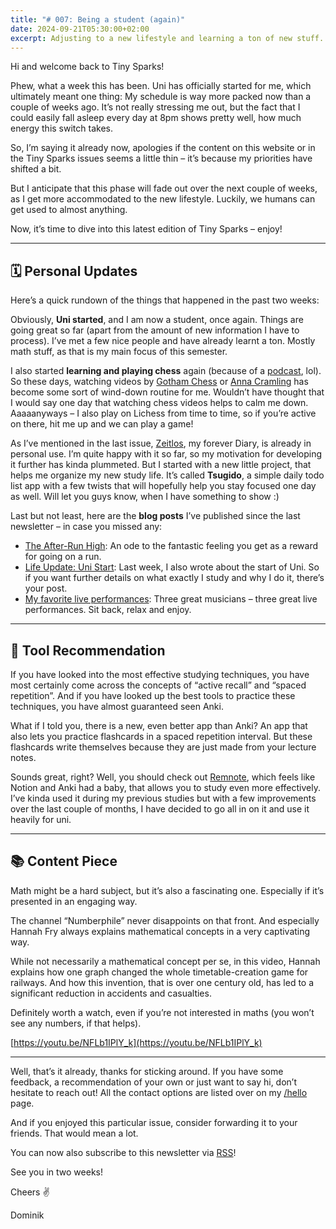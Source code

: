 ```yaml
---
title: "# 007: Being a student (again)"
date: 2024-09-21T05:30:00+02:00
excerpt: Adjusting to a new lifestyle and learning a ton of new stuff.
---
```


Hi and welcome back to Tiny Sparks!

Phew, what a week this has been. Uni has officially started for me, which ultimately meant one thing: My schedule is way more packed now than a couple of weeks ago. It’s not really stressing me out, but the fact that I could easily fall asleep every day at 8pm shows pretty well, how much energy this switch takes. 

So, I’m saying it already now, apologies if the content on this website or in the Tiny Sparks issues seems a little thin – it’s because my priorities have shifted a bit.

But I anticipate that this phase will fade out over the next couple of weeks, as I get more accommodated to the new lifestyle. Luckily, we humans can get used to almost anything.

Now, it’s time to dive into this latest edition of Tiny Sparks – enjoy!

---

## 🗓️ Personal Updates

Here’s a quick rundown of the things that happened in the past two weeks:

Obviously, **Uni started**, and I am now a student, once again. Things are going great so far (apart from the amount of new information I have to process). I’ve met a few nice people and have already learnt a ton. Mostly math stuff, as that is my main focus of this semester.

I also started **learning and playing chess** again (because of a [podcast](https://www.ardaudiothek.de/sendung/scambit-schach-hype-und-millionen/12493605/?ref=tiny-sparks), lol). So these days, watching videos by [Gotham Chess](https://www.youtube.com/@GothamChess?ref=tiny-sparks) or [Anna Cramling](https://www.youtube.com/@AnnaCramling?ref=tiny-sparks) has become some sort of wind-down routine for me. Wouldn’t have thought that I would say one day that watching chess videos helps to calm me down. Aaaaanyways – I also play on Lichess from time to time, so if you’re active on there, hit me up and we can play a game!

As I’ve mentioned in the last issue, [Zeitlos](https://zeitlos.linea.studio?ref=tiny-sparks), my forever Diary, is already in personal use. I’m quite happy with it so far, so my motivation for developing it further has kinda plummeted. But I started with a new little project, that helps me organize my new study life. It’s called **Tsugido**, a simple daily todo list app with a few twists that will hopefully help you stay focused one day as well. Will let you guys know, when I have something to show :)

Last but not least, here are the **blog posts** I’ve published since the last newsletter – in case you missed any:
- [The After-Run High](https://dominikhofer.me/after-run-high?ref=tiny-sparks): An ode to the fantastic feeling you get as a reward for going on a run.
- [Life Update: Uni Start](https://dominikhofer.me/uni-start?ref=tiny-sparks): Last week, I also wrote about the start of Uni. So if you want further details on what exactly I study and why I do it, there’s your post.
- [My favorite live performances](https://dominikhofer.me/favorite-live-performances?ref=tiny-sparks): Three great musicians – three great live performances. Sit back, relax and enjoy.

---

## 🔮 Tool Recommendation

If you have looked into the most effective studying techniques, you have most certainly come across the concepts of “active recall” and “spaced repetition”. And if you have looked up the best tools to practice these techniques, you have almost guaranteed seen Anki.

What if I told you, there is a new, even better app than Anki? An app that also lets you practice flashcards in a spaced repetition interval. But these flashcards write themselves because they are just made from your lecture notes.

Sounds great, right? Well, you should check out [Remnote](https://www.remnote.com/?ref=tiny-sparks), which feels like Notion and Anki had a baby, that allows you to study even more effectively. I’ve kinda used it during my previous studies but with a few improvements over the last couple of months, I have decided to go all in on it and use it heavily for uni.

---

## 📚 Content Piece

Math might be a hard subject, but it’s also a fascinating one. Especially if it’s presented in an engaging way.

The channel “Numberphile” never disappoints on that front. And especially Hannah Fry always explains mathematical concepts in a very captivating way.

While not necessarily a mathematical concept per se, in this video, Hannah explains how one graph changed the whole timetable-creation game for railways. And how this invention, that is over one century old, has led to a significant reduction in accidents and casualties.

Definitely worth a watch, even if you’re not interested in maths (you won’t see any numbers, if that helps).

[https://youtu.be/NFLb1IPlY_k](https://youtu.be/NFLb1IPlY_k)

---

Well, that’s it already, thanks for sticking around. If you have some feedback, a recommendation of your own or just want to say hi, don’t hesitate to reach out! All the contact options are listed over on my [/hello](https://dominikhofer.me/hello?ref=tiny-sparks) page.

And if you enjoyed this particular issue, consider forwarding it to your friends. That would mean a lot.

You can now also subscribe to this newsletter via [RSS](https://dominikhofer.me/newsletter.xml?ref=tiny-sparks)!

See you in two weeks! 

Cheers ✌️

Dominik
